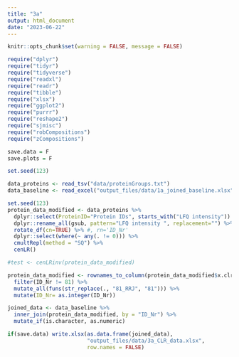 ```yaml
---
title: "3a"
output: html_document
date: "2023-06-22"
---
```


```r
knitr::opts_chunk$set(warning = FALSE, message = FALSE) 
```


```r
require("dplyr")
require("tidyr")
require("tidyverse")
require("readxl")
require("readr")
require("tibble")
require("xlsx")
require("ggplot2")
require("purrr")
require("reshape2")
require("sjmisc")
require("robCompositions")
require("zCompositions")

save.data = F
save.plots = F

set.seed(123)
```

```r
data_proteins <- read_tsv("data/proteinGroups.txt")
data_baseline <- read_excel("output_files/data/1a_joined_baseline.xlsx")
```

```r
set.seed(123)
protein_data_modified <- data_proteins %>% 
  dplyr::select(ProteinID="Protein IDs", starts_with("LFQ intensity")) %>% 
  dplyr::rename_all(gsub, pattern="LFQ intensity ", replacement="") %>% 
  rotate_df(cn=TRUE) %>% #, rn='ID_Nr'
  dplyr::select(where(~ any(. != 0))) %>% 
  cmultRepl(method = "SQ") %>%                                                  # bayesian multiplicaitve replacement
  cenLR()                                                                       # centered log ratio transform

#test <- cenLRinv(protein_data_modified)

protein_data_modified <- rownames_to_column(protein_data_modified$x.clr, "ID_Nr") %>%
  filter(ID_Nr != 81) %>%                                                       #removing 81 and replacing it with 81_RRJ
  mutate_all(funs(str_replace(., "81_RRJ", "81"))) %>%                          # (Rosa's version)
  mutate(ID_Nr= as.integer(ID_Nr))
```

```r
joined_data <- data_baseline %>% 
  inner_join(protein_data_modified, by = "ID_Nr") %>% 
  mutate_if(is.character, as.numeric)

if(save.data) write.xlsx(as.data.frame(joined_data), 
                         "output_files/data/3a_CLR_data.xlsx", 
                         row.names = FALSE)
```


